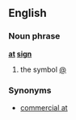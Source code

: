==English==
===Noun phrase===
'''[[at]] [[sign]]'''
# the symbol [[@]]
===Synonyms===
* [[commercial at]]